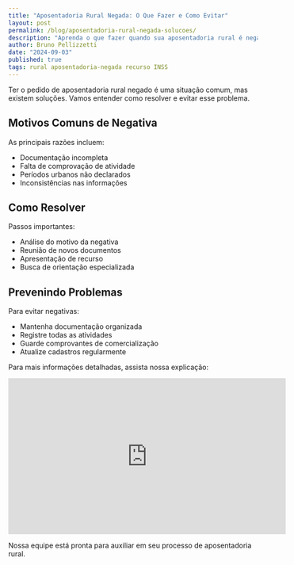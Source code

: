 ```yaml
---
title: "Aposentadoria Rural Negada: O Que Fazer e Como Evitar"
layout: post
permalink: /blog/aposentadoria-rural-negada-solucoes/
description: "Aprenda o que fazer quando sua aposentadoria rural é negada e como evitar problemas no processo"
author: Bruno Pellizzetti
date: "2024-09-03"
published: true
tags: rural aposentadoria-negada recurso INSS
---
```



Ter o pedido de aposentadoria rural negado é uma situação comum, mas existem soluções. Vamos entender como resolver e evitar esse problema.

## Motivos Comuns de Negativa

As principais razões incluem:
- Documentação incompleta
- Falta de comprovação de atividade
- Períodos urbanos não declarados
- Inconsistências nas informações

## Como Resolver

Passos importantes:
- Análise do motivo da negativa
- Reunião de novos documentos
- Apresentação de recurso
- Busca de orientação especializada

## Prevenindo Problemas

Para evitar negativas:
- Mantenha documentação organizada
- Registre todas as atividades
- Guarde comprovantes de comercialização
- Atualize cadastros regularmente

Para mais informações detalhadas, assista nossa explicação:

<iframe width="560" height="315" src="https://www.youtube.com/embed/FjSzHkno4jw" title="Aposentadoria Rural Negada" frameborder="0" allow="accelerometer; autoplay; clipboard-write; encrypted-media; gyroscope; picture-in-picture" allowfullscreen></iframe>

Nossa equipe está pronta para auxiliar em seu processo de aposentadoria rural.
